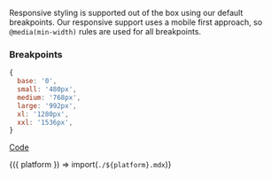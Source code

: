 
Responsive styling is supported out of the box using our default breakpoints. Our responsive support uses a mobile first approach, so `@media(min-width)` rules
are used for all breakpoints.

### Breakpoints

```js
{
  base: '0',
  small: '480px',
  medium: '768px',
  large: '992px',
  xl: '1280px',
  xxl: '1536px',
}
```

[Code](https://github.com/aws-amplify/amplify-ui/blob/main/packages/ui/src/theme/tokens/breakpoints.js)

<Fragment>{({ platform }) => import(`./${platform}.mdx`)}</Fragment>
